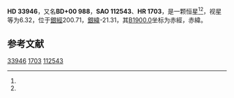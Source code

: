 {{Starbox begin
| name = HD 33946
}}
{{Starbox observe
| epoch = [[J2000.0|J2000.0]]
| constell = {{星座名待查}}<ref name=SIMBAD>{{cite web
 | url=http://simbad.u-strasbg.fr/simbad/sim-id?Ident=HR+1703
 | title=Pulsating variable Star
 | publisher=Centre de Données astronomiques de Strasbourg
 | work=SIMBAD
 | accessdate=2012-07-13
 | archive-date=2016-03-16
 | archive-url=https://web.archive.org/web/20160316192902/http://simbad.u-strasbg.fr/simbad/sim-id?Ident=HR+1703
 | dead-url=no
 }}</ref><ref name=DATA>{{cite web
 | url=http://vizier.u-strasbg.fr/viz-bin/VizieR-5?-out.add=.&-source=5050&-corr=PK=HR&-out.max=9999&HR=1703
 | title=VizieR Detailed Page
 | accessdate=2012-07-13
 | archive-date=2016-03-05
 | archive-url=https://web.archive.org/web/20160305034713/http://vizier.u-strasbg.fr/viz-bin/VizieR-5?-out.add=.&-source=5050&-corr=PK=HR&-out.max=9999&HR=1703
 | dead-url=no
 }}</ref>
| 星官 = 
| ra = {{RA|5|13|47.2}}<ref name=SIMBAD /><ref name=DATA />
| dec = {{DEC|+0|33|37}}<ref name=SIMBAD /><ref name=DATA />
| appmag_v = 6.32<ref name=SIMBAD /><ref name=DATA />
}}
{{Starbox character
| class = M0V<ref name=SIMBAD /><ref name=DATA />
| b-v = 1.46<ref name=SIMBAD /><ref name=DATA />
| u-b = 1.35<ref name=SIMBAD /><ref name=DATA />
| r-i = <ref name=SIMBAD /><ref name=DATA />
| variable = 
}}
{{Starbox astrometry
| radial_v = 1.35
| prop_mo_ra = -11
| parallax = 
| p_error = 
}}
{{Starbox catalog
| names =BD+00 988，[[SAO星表|SAO]] 112543，[[HD星表|HD]] 33946，[[HR星表|HR]] 1703}}
{{Starbox reference |Simbad=HR+1703}}
{{Starbox end}}

'''HD 33946'''，又名'''BD+00 988'''，'''SAO 112543'''、'''HR 1703'''，是一颗恒星<ref name=SIMBAD /><ref name=DATA />，视星等为6.32，位于[[銀道座標系|銀經]]200.71，[[銀道座標系|銀緯]]-21.31，其[[B1900.0|B1900.0]]坐标为赤經{{RA|5|8|38.7}}，赤緯{{DEC|+0|-21.31|36}}。

== 参考文献 ==
{{reflist}}

{{star-stub}}

[[Category:HD和HDE天體|33946]]
[[Category:HR天體|1703]]
[[Category:SAO天體|112543]]